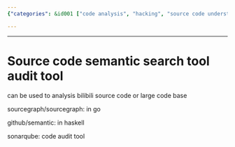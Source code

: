 ```yaml
---
{"categories": &id001 ["code analysis", "hacking", "source code understanding"], "category": "Code Auditing", "date": "2023-12-22 23:52:59", "description": "This content explores semantic search tools for auditing source code in languages like Go and Haskell, providing examples of Sourcegraph and SonarQube.", "tags": *id001, "title": "Source code semantic search tool"}

---
```


------

# Source code semantic search tool audit tool

can be used to analysis bilibili source code or large code base

sourcegraph/sourcegraph:
in go

github/semantic:
in haskell

sonarqube:
code audit tool

